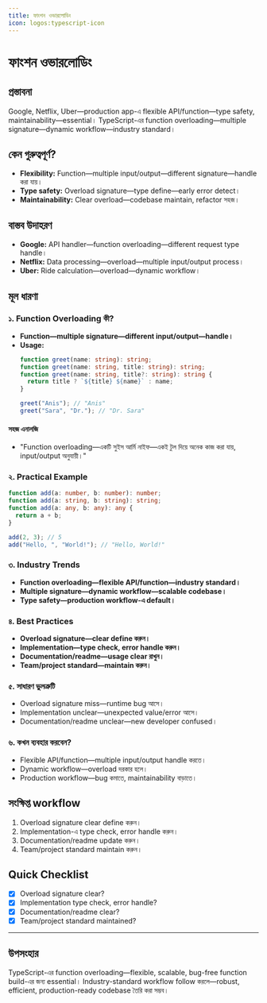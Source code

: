 ```yaml
---
title: ফাংশন ওভারলোডিং
icon: logos:typescript-icon
---
```


# ফাংশন ওভারলোডিং

## প্রস্তাবনা

Google, Netflix, Uber—production app-এ flexible API/function—type safety, maintainability—essential। TypeScript-এর function overloading—multiple signature—dynamic workflow—industry standard।

## কেন গুরুত্বপূর্ণ?

- **Flexibility:** Function—multiple input/output—different signature—handle করা যায়।
- **Type safety:** Overload signature—type define—early error detect।
- **Maintainability:** Clear overload—codebase maintain, refactor সহজ।

## বাস্তব উদাহরণ

- **Google:** API handler—function overloading—different request type handle।
- **Netflix:** Data processing—overload—multiple input/output process।
- **Uber:** Ride calculation—overload—dynamic workflow।

## মূল ধারণা

### ১. Function Overloading কী?

- **Function—multiple signature—different input/output—handle।**
- **Usage:**
  ```typescript
  function greet(name: string): string;
  function greet(name: string, title: string): string;
  function greet(name: string, title?: string): string {
    return title ? `${title} ${name}` : name;
  }

  greet("Anis"); // "Anis"
  greet("Sara", "Dr."); // "Dr. Sara"
  ```

#### সহজ এনালজি

- "Function overloading—একটি সুইস আর্মি নাইফ—একই টুল দিয়ে অনেক কাজ করা যায়, input/output অনুযায়ী।"

### ২. Practical Example

```typescript
function add(a: number, b: number): number;
function add(a: string, b: string): string;
function add(a: any, b: any): any {
  return a + b;
}

add(2, 3); // 5
add("Hello, ", "World!"); // "Hello, World!"
```

### ৩. Industry Trends

- **Function overloading—flexible API/function—industry standard।**
- **Multiple signature—dynamic workflow—scalable codebase।**
- **Type safety—production workflow-এ default।**

### ৪. Best Practices

- **Overload signature—clear define করুন।**
- **Implementation—type check, error handle করুন।**
- **Documentation/readme—usage clear রাখুন।**
- **Team/project standard—maintain করুন।**

### ৫. সাধারণ ভুলত্রুটি

- Overload signature miss—runtime bug আসে।
- Implementation unclear—unexpected value/error আসে।
- Documentation/readme unclear—new developer confused।

### ৬. কখন ব্যবহার করবেন?

- Flexible API/function—multiple input/output handle করতে।
- Dynamic workflow—overload দরকার হলে।
- Production workflow—bug কমাতে, maintainability বাড়াতে।

## সংক্ষিপ্ত workflow

1. Overload signature clear define করুন।
2. Implementation-এ type check, error handle করুন।
3. Documentation/readme update করুন।
4. Team/project standard maintain করুন।

## Quick Checklist

- [x] Overload signature clear?
- [x] Implementation type check, error handle?
- [x] Documentation/readme clear?
- [x] Team/project standard maintained?

---

## উপসংহার

TypeScript-এর function overloading—flexible, scalable, bug-free function build-এর জন্য essential। Industry-standard workflow follow করলে—robust, efficient, production-ready codebase তৈরি করা সম্ভব।


